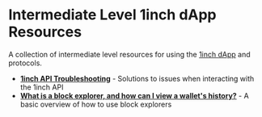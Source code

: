 # Intermediate Level 1inch dApp Resources

A collection of intermediate level resources for using the [1inch dApp](https://app.1inch.io/) and protocols.

- [**1inch API Troubleshooting**](./1inch-api-troubleshooting/1inch-api-troubleshooting.mdx) - Solutions to issues when interacting with the 1inch API
- [**What is a block explorer, and how can I view a wallet's history?**](./how-to-read-a-block-explorer-basic/how-to-read-a-block-explorer-basic.mdx) - A basic overview of how to use block explorers
